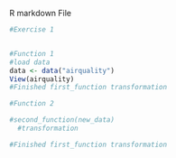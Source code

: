 R markdown File


```r
#Exercise 1 


#Function 1
#load data
data <- data("airquality")
View(airquality)
#Finished first_function transformation
```

```r

#Function 2

#second_function(new_data)
  #transformation

#Finished first_function transformation

```
